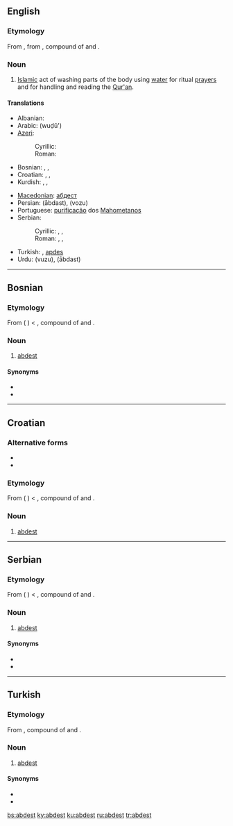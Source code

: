 ==English==

===Etymology===
From {{etyl|tr}} {{term|abdest|lang=tr}}, from {{etyl|fa}} {{term|sc=fa-Arab|آبدست|tr=ābdast|lang=fa}}, compound of {{term|sc=fa-Arab|آب|tr=āb|lang=fa||water}} and {{term|sc=fa-Arab|دست|tr=dast||hand|lang=fa}}.

===Noun===
{{en-noun|-}}

# [[Islam]]ic act of washing parts of the body using [[water]] for ritual [[prayer]]s and for handling and reading the [[Qur'an]].

====Translations====
{{trans-top|Islamic act of washing parts of the body}}
* Albanian: {{t+|sq|avdes|xs=Albanian}}
* Arabic: {{Arab|[[وضوء]]}} (wuḍū')
* [[Azeri]]:
*: Cyrillic: {{t-|az|абдәст|sc=Cyrl|xs=Azeri}}
*: Roman: {{t|az|abdəst|xs=Azeri}}
* Bosnian: {{t+|bs|abdest|m}}, {{t-|bs|abdes|m}}, {{t+|bs|avdest|m}}
* Croatian: {{t-|hr|abdest|m|alt=àbdest}}, {{t-|hr|abdes|m|alt=àbdes}}, {{t-|hr|avdest|m|alt=àvdest}}
* Kurdish: {{t+|ku|avdest}}, {{t+|ku|abdest}}, {{t|ku|awdest}}
{{trans-mid}}
* [[Macedonian]]: [[абдест]] {{m}}
* Persian: {{fa-Arab|[[آبدست]]}} (ābdast), {{fa-Arab|[[وضو]]}} (vozu)
* Portuguese: [[purificação]] dos [[Mahometanos]]
* Serbian:
*: Cyrillic: {{t-|sr|абдест|m|sc=Cyrl}}, {{t-|sr|абдес|m|sc=Cyrl}}, {{t-|sr|авдест|m|sc=Cyrl}}
*: Roman: {{t-|sr|abdest|m}}, {{t-|sr|abdes|m}}, {{t-|sr|avdest|m}}
* Turkish: {{t+|tr|abdest}}, [[apdes]]
* Urdu: {{ur-Arab|[[وضو]]}} (vuzu), {{ur-Arab|[[آبدست]]}} (ābdast)
{{trans-bottom}}

----

==Bosnian==

===Etymology===
From {{etyl|ota|bs}} {{term|آبدست|tr=âbdest|sc=ota-Arab|lang=ota}} ({{etyl|tr|bs}} {{term|abdest|lang=tr}}) < {{etyl|fa|bs}} {{term|آبدست|tr=ābdast|sc=fa-Arab|lang=fa}}, compound of {{term|آب|tr=āb|sc=fa-Arab|lang=fa||water}} and {{term|دست|tr=dast|sc=fa-Arab|lang=fa||hand}}.

===Noun===
{{bs-noun|g=m|abdesti}}

# {{Islam|lang=bs}} [[#English|abdest]]

====Synonyms====
* {{l|bs|abdes}}
* {{l|bs|avdest}}

----

==Croatian==

===Alternative forms===
* {{l|hr|abdes|àbdes}}
* {{l|hr|avdest|àvdest}}

===Etymology===
From {{etyl|ota|hr}} {{term|آبدست|tr=âbdest|sc=ota-Arab|lang=ota}} ({{etyl|tr|hr}} {{term|abdest|lang=tr}}) < {{etyl|fa|hr}} {{term|آبدست|tr=ābdast|sc=fa-Arab|lang=fa}}, compound of {{term|آب|tr=āb|sc=fa-Arab|lang=fa||water}} and {{term|دست|tr=dast|sc=fa-Arab|lang=fa||hand}}.

===Noun===
{{infl|hr|noun|g=m|head=àbdest}}

# {{Islam|lang=hr}} [[#English|abdest]]

----

==Serbian==

===Etymology===
From {{etyl|ota|sr}} {{term|آبدست|tr=âbdest|sc=ota-Arab|lang=ota}} ({{etyl|tr|sr}} {{term|abdest|lang=tr}}) < {{etyl|fa|sr}} {{term|آبدست|tr=ābdast|sc=fa-Arab|lang=fa}}, compound of {{term|آب|tr=āb|sc=fa-Arab|lang=fa||water}} and {{term|دست|tr=dast|sc=fa-Arab|lang=fa||hand}}.

===Noun===
{{sr-noun|g=m|pl=abdesti|cyr=абдест}}

# {{Islam|lang=sr}} [[#English|abdest]]

====Synonyms====
* {{l|sr|abdes}}
* {{l|sr|avdest}}

----

==Turkish==

===Etymology===
From {{etyl|fa|tr}} {{term|آبدست|tr=ābdast|sc=fa-Arab|lang=fa}}, compound of {{term|آب|tr=āb|sc=fa-Arab|lang=fa||water}} and {{term|دست|tr=dast|sc=fa-Arab|lang=fa||hand}}.

===Noun===
{{infl|tr|noun}}

# {{Islam|lang=tr}} [[#English|abdest]]

====Synonyms====
* {{l|tr|apdes}}
* {{l|tr|aptes}}

[[bs:abdest]]
[[ky:abdest]]
[[ku:abdest]]
[[ru:abdest]]
[[tr:abdest]]